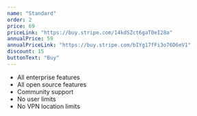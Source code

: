 ```yaml
---
name: "Standard"
order: 2
price: 69
priceLink: "https://buy.stripe.com/14kdSZct6gaT0eI28a"
annualPrice: 59
annualPriceLink: "https://buy.stripe.com/bIYg17fFi3o76D6eV1"
discount: 15
buttonText: "Buy"
---
```

- All enterprise features
- All open source features
- Community support
- No user limits
- No VPN location limits
